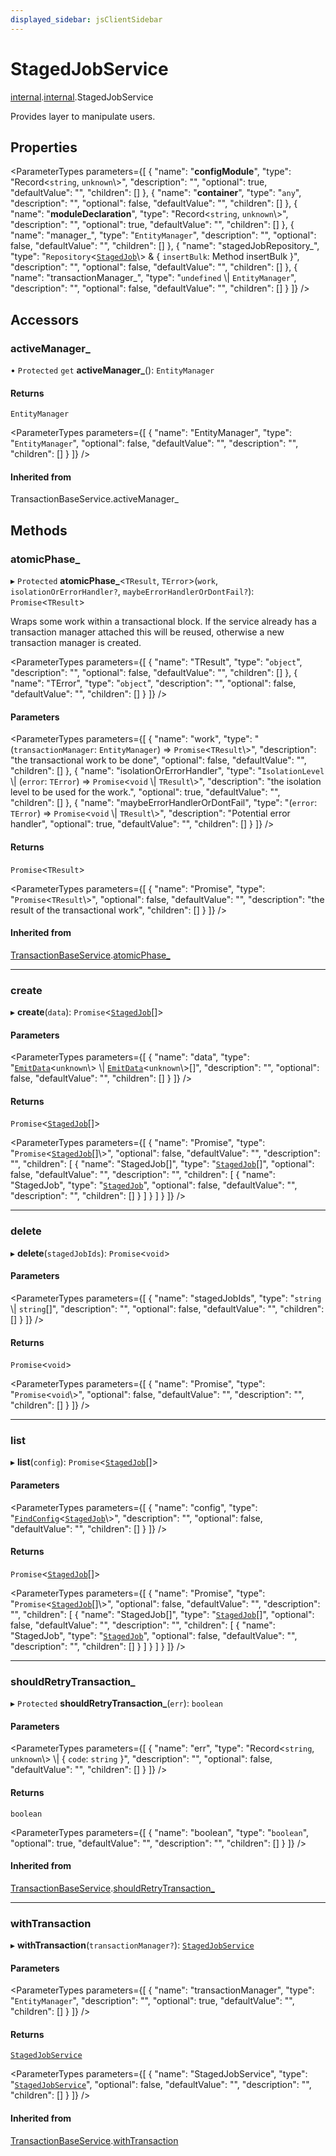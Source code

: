 ```yaml
---
displayed_sidebar: jsClientSidebar
---
```



# StagedJobService

[internal](../../admin_discounts/modules/admin_discounts.internal.mdx).[internal](../modules/admin_discounts.internal.internal.mdx).StagedJobService

Provides layer to manipulate users.

## Properties

<ParameterTypes parameters={[
  {
    "name": "__configModule__",
    "type": "Record<`string`, `unknown`\\>",
    "description": "",
    "optional": true,
    "defaultValue": "",
    "children": []
  },
  {
    "name": "__container__",
    "type": "`any`",
    "description": "",
    "optional": false,
    "defaultValue": "",
    "children": []
  },
  {
    "name": "__moduleDeclaration__",
    "type": "Record<`string`, `unknown`\\>",
    "description": "",
    "optional": true,
    "defaultValue": "",
    "children": []
  },
  {
    "name": "manager_",
    "type": "`EntityManager`",
    "description": "",
    "optional": false,
    "defaultValue": "",
    "children": []
  },
  {
    "name": "stagedJobRepository_",
    "type": "`Repository`<[`StagedJob`](admin_discounts.internal.internal.StagedJob.mdx)\\> & { `insertBulk`: Method insertBulk  }",
    "description": "",
    "optional": false,
    "defaultValue": "",
    "children": []
  },
  {
    "name": "transactionManager_",
    "type": "`undefined` \\| `EntityManager`",
    "description": "",
    "optional": false,
    "defaultValue": "",
    "children": []
  }
]} />

## Accessors

### activeManager\_

• `Protected` `get` **activeManager_**(): `EntityManager`

#### Returns

`EntityManager`

<ParameterTypes parameters={[
  {
    "name": "EntityManager",
    "type": "`EntityManager`",
    "optional": false,
    "defaultValue": "",
    "description": "",
    "children": []
  }
]} />

#### Inherited from

TransactionBaseService.activeManager\_

## Methods

### atomicPhase\_

▸ `Protected` **atomicPhase_**<`TResult`, `TError`\>(`work`, `isolationOrErrorHandler?`, `maybeErrorHandlerOrDontFail?`): `Promise`<`TResult`\>

Wraps some work within a transactional block. If the service already has
a transaction manager attached this will be reused, otherwise a new
transaction manager is created.

<ParameterTypes parameters={[
  {
    "name": "TResult",
    "type": "`object`",
    "description": "",
    "optional": false,
    "defaultValue": "",
    "children": []
  },
  {
    "name": "TError",
    "type": "`object`",
    "description": "",
    "optional": false,
    "defaultValue": "",
    "children": []
  }
]} />

#### Parameters

<ParameterTypes parameters={[
  {
    "name": "work",
    "type": "(`transactionManager`: `EntityManager`) => `Promise`<`TResult`\\>",
    "description": "the transactional work to be done",
    "optional": false,
    "defaultValue": "",
    "children": []
  },
  {
    "name": "isolationOrErrorHandler",
    "type": "`IsolationLevel` \\| (`error`: `TError`) => `Promise`<`void` \\| `TResult`\\>",
    "description": "the isolation level to be used for the work.",
    "optional": true,
    "defaultValue": "",
    "children": []
  },
  {
    "name": "maybeErrorHandlerOrDontFail",
    "type": "(`error`: `TError`) => `Promise`<`void` \\| `TResult`\\>",
    "description": "Potential error handler",
    "optional": true,
    "defaultValue": "",
    "children": []
  }
]} />

#### Returns

`Promise`<`TResult`\>

<ParameterTypes parameters={[
  {
    "name": "Promise",
    "type": "`Promise`<`TResult`\\>",
    "optional": false,
    "defaultValue": "",
    "description": "the result of the transactional work",
    "children": []
  }
]} />

#### Inherited from

[TransactionBaseService](admin_discounts.internal.internal.TransactionBaseService.mdx).[atomicPhase_](admin_discounts.internal.internal.TransactionBaseService.mdx#atomicphase_)

___

### create

▸ **create**(`data`): `Promise`<[`StagedJob`](admin_discounts.internal.internal.StagedJob.mdx)[]\>

#### Parameters

<ParameterTypes parameters={[
  {
    "name": "data",
    "type": "[`EmitData`](../../admin_discounts/modules/admin_discounts.internal.mdx#emitdata)<`unknown`\\> \\| [`EmitData`](../../admin_discounts/modules/admin_discounts.internal.mdx#emitdata)<`unknown`\\>[]",
    "description": "",
    "optional": false,
    "defaultValue": "",
    "children": []
  }
]} />

#### Returns

`Promise`<[`StagedJob`](admin_discounts.internal.internal.StagedJob.mdx)[]\>

<ParameterTypes parameters={[
  {
    "name": "Promise",
    "type": "`Promise`<[`StagedJob`](admin_discounts.internal.internal.StagedJob.mdx)[]\\>",
    "optional": false,
    "defaultValue": "",
    "description": "",
    "children": [
      {
        "name": "StagedJob[]",
        "type": "[`StagedJob`](admin_discounts.internal.internal.StagedJob.mdx)[]",
        "optional": false,
        "defaultValue": "",
        "description": "",
        "children": [
          {
            "name": "StagedJob",
            "type": "[`StagedJob`](admin_discounts.internal.internal.StagedJob.mdx)",
            "optional": false,
            "defaultValue": "",
            "description": "",
            "children": []
          }
        ]
      }
    ]
  }
]} />

___

### delete

▸ **delete**(`stagedJobIds`): `Promise`<`void`\>

#### Parameters

<ParameterTypes parameters={[
  {
    "name": "stagedJobIds",
    "type": "`string` \\| `string`[]",
    "description": "",
    "optional": false,
    "defaultValue": "",
    "children": []
  }
]} />

#### Returns

`Promise`<`void`\>

<ParameterTypes parameters={[
  {
    "name": "Promise",
    "type": "`Promise`<`void`\\>",
    "optional": false,
    "defaultValue": "",
    "description": "",
    "children": []
  }
]} />

___

### list

▸ **list**(`config`): `Promise`<[`StagedJob`](admin_discounts.internal.internal.StagedJob.mdx)[]\>

#### Parameters

<ParameterTypes parameters={[
  {
    "name": "config",
    "type": "[`FindConfig`](../interfaces/admin_discounts.internal.internal.FindConfig.mdx)<[`StagedJob`](admin_discounts.internal.internal.StagedJob.mdx)\\>",
    "description": "",
    "optional": false,
    "defaultValue": "",
    "children": []
  }
]} />

#### Returns

`Promise`<[`StagedJob`](admin_discounts.internal.internal.StagedJob.mdx)[]\>

<ParameterTypes parameters={[
  {
    "name": "Promise",
    "type": "`Promise`<[`StagedJob`](admin_discounts.internal.internal.StagedJob.mdx)[]\\>",
    "optional": false,
    "defaultValue": "",
    "description": "",
    "children": [
      {
        "name": "StagedJob[]",
        "type": "[`StagedJob`](admin_discounts.internal.internal.StagedJob.mdx)[]",
        "optional": false,
        "defaultValue": "",
        "description": "",
        "children": [
          {
            "name": "StagedJob",
            "type": "[`StagedJob`](admin_discounts.internal.internal.StagedJob.mdx)",
            "optional": false,
            "defaultValue": "",
            "description": "",
            "children": []
          }
        ]
      }
    ]
  }
]} />

___

### shouldRetryTransaction\_

▸ `Protected` **shouldRetryTransaction_**(`err`): `boolean`

#### Parameters

<ParameterTypes parameters={[
  {
    "name": "err",
    "type": "Record<`string`, `unknown`\\> \\| { `code`: `string`  }",
    "description": "",
    "optional": false,
    "defaultValue": "",
    "children": []
  }
]} />

#### Returns

`boolean`

<ParameterTypes parameters={[
  {
    "name": "boolean",
    "type": "`boolean`",
    "optional": true,
    "defaultValue": "",
    "description": "",
    "children": []
  }
]} />

#### Inherited from

[TransactionBaseService](admin_discounts.internal.internal.TransactionBaseService.mdx).[shouldRetryTransaction_](admin_discounts.internal.internal.TransactionBaseService.mdx#shouldretrytransaction_)

___

### withTransaction

▸ **withTransaction**(`transactionManager?`): [`StagedJobService`](admin_discounts.internal.internal.StagedJobService.mdx)

#### Parameters

<ParameterTypes parameters={[
  {
    "name": "transactionManager",
    "type": "`EntityManager`",
    "description": "",
    "optional": true,
    "defaultValue": "",
    "children": []
  }
]} />

#### Returns

[`StagedJobService`](admin_discounts.internal.internal.StagedJobService.mdx)

<ParameterTypes parameters={[
  {
    "name": "StagedJobService",
    "type": "[`StagedJobService`](admin_discounts.internal.internal.StagedJobService.mdx)",
    "optional": false,
    "defaultValue": "",
    "description": "",
    "children": []
  }
]} />

#### Inherited from

[TransactionBaseService](admin_discounts.internal.internal.TransactionBaseService.mdx).[withTransaction](admin_discounts.internal.internal.TransactionBaseService.mdx#withtransaction)
